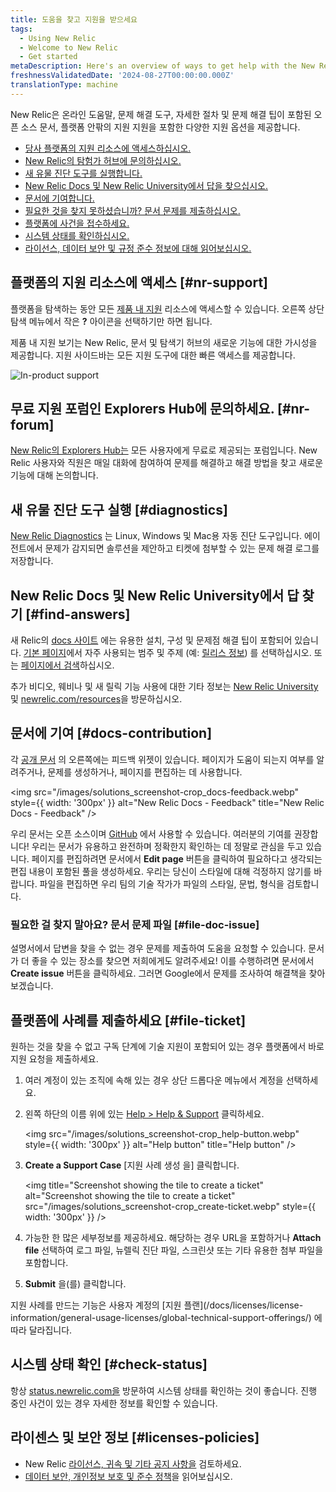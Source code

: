 ```yaml
---
title: 도움을 찾고 지원을 받으세요
tags:
  - Using New Relic
  - Welcome to New Relic
  - Get started
metaDescription: Here's an overview of ways to get help with the New Relic platform.
freshnessValidatedDate: '2024-08-27T00:00:00.000Z'
translationType: machine
---
```


New Relic은 온라인 도움말, 문제 해결 도구, 자세한 절차 및 문제 해결 팁이 포함된 오픈 소스 문서, 플랫폼 안팎의 지원 지원을 포함한 다양한 지원 옵션을 제공합니다.

* [당사 플랫폼의 지원 리소스에 액세스하십시오.](#nr-support)
* [New Relic의 탐험가 허브에 문의하십시오.](#nr-forum)
* [새 유물 진단 도구를 실행합니다.](#diagnostics)
* [New Relic Docs 및 New Relic University에서 답을 찾으십시오.](#find-answers)
* [문서에 기여합니다.](#docs-contribution)
* [필요한 것을 찾지 못하셨습니까? 문서 문제를 제출하십시오.](#file-doc-issue)
* [플랫폼에 사건을 접수하세요.](#file-ticket)
* [시스템 상태를 확인하십시오.](#check-status)
* [라이선스, 데이터 보안 및 규정 준수 정보에 대해 읽어보십시오.](#licenses-policies)

## 플랫폼의 지원 리소스에 액세스 [#nr-support]

플랫폼을 탐색하는 동안 모든 [제품 내 지원](https://one.newrelic.com/redirect/support) 리소스에 액세스할 수 있습니다. 오른쪽 상단 탐색 메뉴에서 작은 <DNT>**?**</DNT> 아이콘을 선택하기만 하면 됩니다.

제품 내 지원 보기는 New Relic, 문서 및 탐색기 허브의 새로운 기능에 대한 가시성을 제공합니다. 지원 사이드바는 모든 지원 도구에 대한 빠른 액세스를 제공합니다.

<img title="New Relic's in-product support" alt="In-product support" src="/images/solutions_screenshot-crop_product-support.webp" />

## 무료 지원 포럼인 Explorers Hub에 문의하세요. [#nr-forum]

[New Relic의 Explorers Hub는](https://discuss.newrelic.com/) 모든 사용자에게 무료로 제공되는 포럼입니다. New Relic 사용자와 직원은 매일 대화에 참여하여 문제를 해결하고 해결 방법을 찾고 새로운 기능에 대해 논의합니다.

## 새 유물 진단 도구 실행 [#diagnostics]

[New Relic Diagnostics](/docs/using-new-relic/cross-product-functions/troubleshooting/new-relic-diagnostics) 는 Linux, Windows 및 Mac용 자동 진단 도구입니다. 에이전트에서 문제가 감지되면 솔루션을 제안하고 티켓에 첨부할 수 있는 문제 해결 로그를 저장합니다.

## New Relic Docs 및 New Relic University에서 답 찾기 [#find-answers]

새 Relic의 [docs 사이트](https://docs.newrelic.com) 에는 유용한 설치, 구성 및 문제점 해결 팁이 포함되어 있습니다. [기본 페이지](http://docs.newrelic.com)에서 자주 사용되는 범주 및 주제 (예: [릴리스 정보](/docs/release-notes)) 를 선택하십시오. 또는 [페이지에서 검색](http://docs.newrelic.com/search)하십시오.

추가 비디오, 웨비나 및 새 릴릭 기능 사용에 대한 기타 정보는 [New Relic University](https://learn.newrelic.com/) 및 [newrelic.com/resources](https://newrelic.com/resources/videos)을 방문하십시오.

## 문서에 기여 [#docs-contribution]

각 [공개 문서](https://docs.newrelic.com) 의 오른쪽에는 피드백 위젯이 있습니다. 페이지가 도움이 되는지 여부를 알려주거나, 문제를 생성하거나, 페이지를 편집하는 데 사용합니다.

<img src="/images/solutions_screenshot-crop_docs-feedback.webp" style={{ width: '300px' }} alt="New Relic Docs - Feedback" title="New Relic Docs - Feedback" />

우리 문서는 오픈 소스이며 [GitHub](https://github.com/newrelic/docs-website) 에서 사용할 수 있습니다. 여러분의 기여를 권장합니다! 우리는 문서가 유용하고 완전하며 정확한지 확인하는 데 정말로 관심을 두고 있습니다. 페이지를 편집하려면 문서에서 <DNT>**Edit page**</DNT> 버튼을 클릭하여 필요하다고 생각되는 편집 내용이 포함된 풀을 생성하세요. 우리는 당신이 스타일에 대해 걱정하지 않기를 바랍니다. 파일을 편집하면 우리 팀의 기술 작가가 파일의 스타일, 문법, 형식을 검토합니다.

### 필요한 걸 찾지 말아요? 문서 문제 파일 [#file-doc-issue]

설명서에서 답변을 찾을 수 없는 경우 문제를 제출하여 도움을 요청할 수 있습니다. 문서가 더 좋을 수 있는 장소를 찾으면 저희에게도 알려주세요! 이를 수행하려면 문서에서 <DNT>**Create issue**</DNT> 버튼을 클릭하세요. 그러면 Google에서 문제를 조사하여 해결책을 찾아보겠습니다.

## 플랫폼에 사례를 제출하세요 [#file-ticket]

원하는 것을 찾을 수 없고 구독 단계에 기술 지원이 포함되어 있는 경우 플랫폼에서 바로 지원 요청을 제출하세요.

1. 여러 계정이 있는 조직에 속해 있는 경우 상단 드롭다운 메뉴에서 계정을 선택하세요.

2. 왼쪽 하단의 이름 위에 있는 [<DNT>Help &gt; Help &amp; Support</DNT>](https://one.newrelic.com/redirect/support) 클릭하세요.

   <img src="/images/solutions_screenshot-crop_help-button.webp" style={{ width: '300px' }} alt="Help button" title="Help button" />

3. **Create a Support Case** \[지원 사례 생성 을] 클릭합니다.

   <img title="Screenshot showing the tile to create a ticket" alt="Screenshot showing the tile to create a ticket" src="/images/solutions_screenshot-crop_create-ticket.webp" style={{ width: '300px' }} />

4. 가능한 한 많은 세부정보를 제공하세요. 해당하는 경우 URL을 포함하거나 <DNT>**Attach file**</DNT> 선택하여 로그 파일, 뉴렐릭 진단 파일, 스크린샷 또는 기타 유용한 첨부 파일을 포함합니다.

5. <DNT>**Submit**</DNT> 을(를) 클릭합니다.

<Callout variant="important">
  지원 사례를 만드는 기능은 사용자 계정의 [지원 플랜](/docs/licenses/license-information/general-usage-licenses/global-technical-support-offerings/) 에 따라 달라집니다.
</Callout>

## 시스템 상태 확인 [#check-status]

항상 [status.newrelic.com을](https://status.newrelic.com) 방문하여 시스템 상태를 확인하는 것이 좋습니다. 진행 중인 사건이 있는 경우 자세한 정보를 확인할 수 있습니다.

## 라이센스 및 보안 정보 [#licenses-policies]

* New Relic [라이선스, 귀속 및 기타 공지 사항을](/docs/licenses) 검토하세요.
* [데이터 보안, 개인정보 보호 및 준수 정책](/docs/security)을 읽어보십시오.